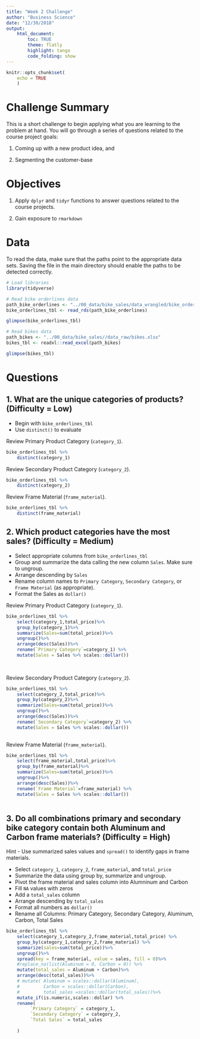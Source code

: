 ```yaml
---
title: "Week 2 Challenge"
author: "Business Science"
date: "12/30/2018"
output: 
    html_document:
        toc: TRUE
        theme: flatly
        highlight: tango
        code_folding: show
---
```


```r
knitr::opts_chunk$set(
    echo = TRUE
    )
```

# Challenge Summary

This is a short challenge to begin applying what you are learning to the problem at hand. You will go through a series of questions related to the course project goals: 

1. Coming up with a new product idea, and 

2. Segmenting the customer-base

# Objectives

1. Apply `dplyr` and `tidyr` functions to answer questions related to the course projects. 

2. Gain exposure to `rmarkdown`

# Data

To read the data, make sure that the paths point to the appropriate data sets. Saving the file in the main directory should enable the paths to be detected correctly. 

```r
# Load libraries
library(tidyverse)
```

```r
# Read bike orderlines data
path_bike_orderlines <- "../00_data/bike_sales/data_wrangled/bike_orderlines.rds"
bike_orderlines_tbl <- read_rds(path_bike_orderlines)

glimpse(bike_orderlines_tbl)
```

```r
# Read bikes data
path_bikes <- "../00_data/bike_sales//data_raw/bikes.xlsx"
bikes_tbl <- readxl::read_excel(path_bikes)

glimpse(bikes_tbl)
```

# Questions



## 1. What are the unique categories of products? (Difficulty = Low)

- Begin with `bike_orderlines_tbl`
- Use `distinct()` to evaluate 

Review Primary Product Category (`category_1`).

```r
bike_orderlines_tbl %>%
    distinct(category_1)
```


Review Secondary Product Category (`category_2`).

```r
bike_orderlines_tbl %>%
    distinct(category_2)
```

Review Frame Material (`frame_material`).

```r
bike_orderlines_tbl %>%
    distinct(frame_material)
```


## 2. Which product categories have the most sales? (Difficulty = Medium)

- Select appropriate columns from `bike_orderlines_tbl`
- Group and summarize the data calling the new column `Sales`. Make sure to ungroup. 
- Arrange descending by `Sales`
- Rename column names to `Primary Category`, `Secondary Category`, or `Frame Material` (as appropriate).
- Format the Sales as `dollar()` 

Review Primary Product Category (`category_1`).

```r
bike_orderlines_tbl %>%
    select(category_1,total_price)%>%
    group_by(category_1)%>%
    summarize(Sales=sum(total_price))%>%
    ungroup()%>%
    arrange(desc(Sales))%>%
    rename(`Primary Category`=category_1) %>%
    mutate(Sales = Sales %>% scales::dollar())
    
    
```

Review Secondary Product Category (`category_2`).

```r
bike_orderlines_tbl %>%
    select(category_2,total_price)%>%
    group_by(category_2)%>%
    summarize(Sales=sum(total_price))%>%
    ungroup()%>%
    arrange(desc(Sales))%>%
    rename(`Secondary Category`=category_2) %>%
    mutate(Sales = Sales %>% scales::dollar())
    
```


Review Frame Material (`frame_material`).

```r
bike_orderlines_tbl %>%
    select(frame_material,total_price)%>%
    group_by(frame_material)%>%
    summarize(Sales=sum(total_price))%>%
    ungroup()%>%
    arrange(desc(Sales))%>%
    rename(`Frame Material`=frame_material) %>%
    mutate(Sales = Sales %>% scales::dollar())
    
```

## 3. Do all combinations primary and secondary bike category contain both Aluminum and Carbon frame materials? (Difficulty = High)

Hint - Use summarized sales values and `spread()` to identify gaps in frame materials. 

- Select `category_1`, `category_2`, `frame_material`, and `total_price`
- Summarize the data using group by, summarize and ungroup. 
- Pivot the frame material and sales column into Alumninum and Carbon
- Fill `NA` values with zeros
- Add a `total_sales` column
- Arrange descending by `total_sales`
- Format all numbers as `dollar()`
- Rename all Columns: Primary Category, Secondary Category, Aluminum, Carbon, Total Sales

```r
bike_orderlines_tbl %>%
    select(category_1,category_2,frame_material,total_price) %>%
    group_by(category_1,category_2,frame_material) %>%
    summarize(sales=sum(total_price))%>%
    ungroup()%>%
    spread(key = frame_material, value = sales, fill = 0)%>%
    #replace_na(list(Aluminum = 0, Carbon = 0)) %>%
    mutate(total_sales = Aluminum + Carbon)%>%
    arrange(desc(total_sales))%>%
    # mutate( Aluminum = scales::dollar(Aluminum),
    #         Carbon = scales::dollar(Carbon),
    #         total_sales =scales::dollar(total_sales))%>%
    mutate_if(is.numeric,scales::dollar) %>%
    rename(
         `Primary Category` = category_1,
         `Secondary Category` = category_2,
         `Total Sales` = total_sales
         
    )


```





